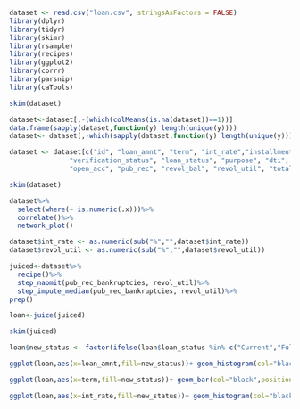 

```{r}
dataset <- read.csv("loan.csv", stringsAsFactors = FALSE)
library(dplyr)
library(tidyr)
library(skimr)
library(rsample)
library(recipes)
library(ggplot2)
library(corrr)
library(parsnip)
library(caTools)
```

```{r}
skim(dataset)
```
```{r}
dataset<-dataset[,-(which(colMeans(is.na(dataset))==1))]
data.frame(sapply(dataset,function(y) length(unique(y))))
dataset<- dataset[,-which(sapply(dataset,function(y) length(unique(y)))==1)]
```
```{r}
dataset <- dataset[c("id", "loan_amnt", "term", "int_rate","installment", "grade", "sub_grade", "emp_length", "home_ownership", "annual_inc", 
               "verification_status", "loan_status", "purpose", "dti", "delinq_2yrs", "inq_last_6mths", "pub_rec_bankruptcies",
               "open_acc", "pub_rec", "revol_bal", "revol_util", "total_acc")]
```

```{r}
skim(dataset)
```
```{r}
dataset%>%
  select(where(~ is.numeric(.x)))%>%
  correlate()%>%
  network_plot()
```

```{r}
dataset$int_rate <- as.numeric(sub("%","",dataset$int_rate))
dataset$revol_util <- as.numeric(sub("%","",dataset$revol_util))
```

```{r}
juiced<-dataset%>%
  recipe()%>%
  step_naomit(pub_rec_bankruptcies, revol_util)%>%
  step_impute_median(pub_rec_bankruptcies, revol_util)%>%
prep()  

loan<-juice(juiced)
```

```{r}
skim(juiced)
```
```{r}
loan$new_status <- factor(ifelse(loan$loan_status %in% c("Current","Fully Paid"),"Cleared","Defaulted"))
```


```{r}
ggplot(loan,aes(x=loan_amnt,fill=new_status))+ geom_histogram(col="black",position = "fill",breaks=seq(0,35000,by=5000))+ labs(x="Loan Amount($)", y="Proportion",title="Proportion of borrowers by loan amount")

ggplot(loan,aes(x=term,fill=new_status))+ geom_bar(col="black",position = "fill")+ labs(x="Term", y="Proportion",title="Proportion of borrowers by loan amount")

ggplot(loan,aes(x=int_rate,fill=new_status))+ geom_histogram(col="black",position = "fill",breaks=seq(5,25,by=5)) + scale_fill_manual(name="",values = c("green","red")) + theme(legend.position = "top",plot.title = element_text(hjust = 0.5)) + labs(x="Interest Rate(%)", y="Proportion",title="Proportion of borrowers by interest rate")



```

```{r}



```

